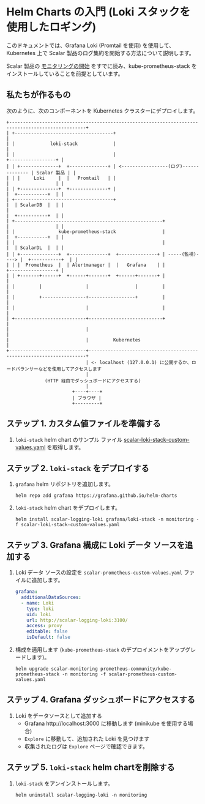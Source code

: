 # Helm Charts の入門 (Loki スタックを使用したロギング)


<TranslationBanner />

このドキュメントでは、Grafana Loki (Promtail を使用) を使用して、Kubernetes 上で Scalar 製品のログ集約を開始する方法について説明します。

Scalar 製品の [モニタリングの開始](getting-started-monitoring.mdx) をすでに読み、kube-prometheus-stack をインストールしていることを前提としています。

## 私たちが作るもの

次のように、次のコンポーネントを Kubernetes クラスターにデプロイします。

```
+--------------------------------------------------------------------------------------------------+
| +------------------------------------+                                                           |
| |             loki-stack             |                                                           |
| |                                    |                                       +-----------------+ |
| | +--------------+  +--------------+ | <-----------------(ログ)-------------- | Scalar 製品 | |
| | |     Loki     |  |   Promtail   | |                                       |                 | |
| | +--------------+  +--------------+ |                                       |  +-----------+  | |
| +------------------------------------+                                       |  | ScalarDB  |  | |
|                                                                              |  +-----------+  | |
| +------------------------------------------------------+                     |                 | |
| |                kube-prometheus-stack                 |                     |  +-----------+  | |
| |                                                      |                     |  | ScalarDL  |  | |
| | +--------------+  +--------------+  +--------------+ | -----(監視)----> |  +-----------+  | |
| | |  Prometheus  |  | Alertmanager |  |   Grafana    | |                     +-----------------+ |
| | +-------+------+  +------+-------+  +------+-------+ |                                         |
| |         |                |                 |         |                                         |
| |         +----------------+-----------------+         |                                         |
| |                          |                           |                                         |
| +--------------------------+---------------------------+                                         |
|                            |                                                                     |
|                            |         Kubernetes                                                  |
+----------------------------+---------------------------------------------------------------------+
                             | <- localhost (127.0.0.1) に公開するか、ロードバランサーなどを使用してアクセスします
                             |
              (HTTP 経由でダッシュボードにアクセスする)
                             |
                        +----+----+
                        | ブラウザ |
                        +---------+
```

## ステップ 1. カスタム値ファイルを準備する

1. `loki-stack` helm chart のサンプル ファイル [scalar-loki-stack-custom-values.yaml](./conf/scalar-loki-stack-custom-values.yaml) を取得します。

## ステップ 2. `loki-stack` をデプロイする

1. `grafana` helm リポジトリを追加します。
   ```console
   helm repo add grafana https://grafana.github.io/helm-charts
   ```

1. `loki-stack` helm chart をデプロイします。
   ```console
   helm install scalar-logging-loki grafana/loki-stack -n monitoring -f scalar-loki-stack-custom-values.yaml
   ```

## ステップ 3. Grafana 構成に Loki データ ソースを追加する

1. Loki データ ソースの設定を `scalar-prometheus-custom-values.yaml` ファイルに追加します。
   ```yaml
   grafana:
     additionalDataSources:
     - name: Loki
       type: loki
       uid: loki
       url: http://scalar-logging-loki:3100/
       access: proxy
       editable: false
       isDefault: false
   ```

1. 構成を適用します (`kube-prometheus-stack` のデプロイメントをアップグレードします)。
   ```console
   helm upgrade scalar-monitoring prometheus-community/kube-prometheus-stack -n monitoring -f scalar-prometheus-custom-values.yaml
   ```

## ステップ 4. Grafana ダッシュボードにアクセスする

1. Loki をデータソースとして追加する
   - Grafana http://localhost:3000 に移動します (minikube を使用する場合)
   - `Explore` に移動して、追加された Loki を見つけます
   - 収集されたログは `Explore` ページで確認できます。

## ステップ 5. `loki-stack` helm chartを削除する

1. `loki-stack` をアンインストールします。
   ```console
   helm uninstall scalar-logging-loki -n monitoring
   ```
